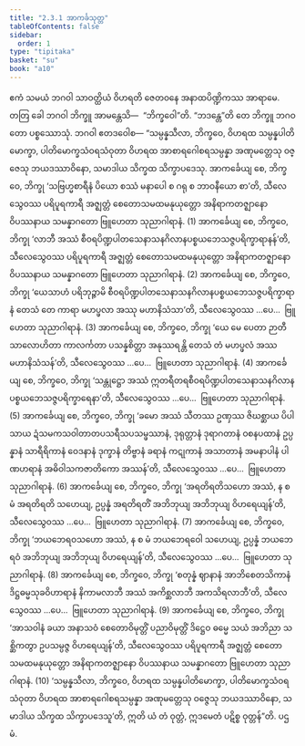 ```yaml
---
title: "2.3.1 အာကင်္ခသုတ္တ"
tableOfContents: false
sidebar:
  order: 1
type: "tipitaka"
basket: "su"
book: "a10"
---
```



<DynamicBreadcrumb />

<Division number="71" book="a10" e="ch" v="17" p="360">

<Paragraph number="519" book="a10">
ဧကံ သမယံ ဘဂဝါ သာဝတ္ထိယံ ဝိဟရတိ ဇေတဝနေ အနာထပိဏ္ဍိကဿ အာရာမေ. တတြ ခေါ ဘဂဝါ ဘိက္ခူ အာမန္တေသိ—  “ဘိက္ခဝေါ”တိ. “ဘဒန္တေ”တိ တေ ဘိက္ခူ ဘဂဝတော ပစ္စဿောသုံ. ဘဂဝါ ဧတဒဝေါစ—
</Paragraph>

<Paragraph number="520" book="a10">
“သမ္ပန္နသီလာ, ဘိက္ခဝေ, ဝိဟရထ သမ္ပန္နပါတိမောက္ခာ, ပါတိမောက္ခသံဝရသံဝုတာ ဝိဟရထ အာစာရဂေါစရသမ္ပန္နာ အဏုမတ္တေသု ဝဇ္ဇေသု ဘယဒဿာဝိနော, သမာဒါယ သိက္ခထ သိက္ခာပဒေသု.
</Paragraph>

<Paragraph number="521" book="a10">
အာကင်္ခေယျ စေ, ဘိက္ခဝေ, ဘိက္ခု ‘သဗြဟ္မစာရီနံ ပိယော စဿံ မနာပေါ စ ဂရု စ ဘာဝနီယော စာ’တိ, သီလေသွေဝဿ ပရိပူရကာရီ အဇ္ဈတ္တံ စေတောသမထမနုယုတ္တော အနိရာကတဇ္ဈာနော ဝိပဿနာယ သမန္နာဂတော ဗြူဟေတာ သုညာဂါရာနံ. (1)
</Paragraph>

<Paragraph number="522" book="a10">
အာကင်္ခေယျ စေ, ဘိက္ခဝေ, ဘိက္ခု ‘လာဘီ အဿံ စီဝရပိဏ္ဍပါတသေနာသနဂိလာနပစ္စယဘေသဇ္ဇပရိက္ခာရာနန်’တိ, သီလေသွေဝဿ ပရိပူရကာရီ အဇ္ဈတ္တံ စေတောသမထမနုယုတ္တော အနိရာကတဇ္ဈာနော ဝိပဿနာယ သမန္နာဂတော ဗြူဟေတာ သုညာဂါရာနံ. (2)
</Paragraph>

<Paragraph number="523" book="a10">
အာကင်္ခေယျ စေ, ဘိက္ခဝေ, ဘိက္ခု ‘ယေသာဟံ ပရိဘုဉ္ဇာမိ စီဝရပိဏ္ဍပါတသေနာသနဂိလာနပစ္စယဘေသဇ္ဇပရိက္ခာရာနံ တေသံ တေ ကာရာ မဟပ္ဖလာ အဿု မဟာနိသံသာ’တိ, သီလေသွေဝဿ …ပေ…  ဗြူဟေတာ သုညာဂါရာနံ. (3)
</Paragraph>

<Paragraph number="524" book="a10">
အာကင်္ခေယျ စေ, ဘိက္ခဝေ, ဘိက္ခု ‘ယေ မေ ပေတာ ဉာတီ သာလောဟိတာ ကာလင်္ကတာ ပသန္နစိတ္တာ အနုဿရန္တိ တေသံ တံ မဟပ္ဖလံ အဿ မဟာနိသံသန်’တိ, သီလေသွေဝဿ …ပေ…  ဗြူဟေတာ သုညာဂါရာနံ. (4)
</Paragraph>

<Paragraph number="525" book="a10">
အာကင်္ခေယျ စေ, ဘိက္ခဝေ, ဘိက္ခု ‘သန္တုဋ္ဌော အဿံ ဣတရီတရစီဝရပိဏ္ဍပါတသေနာသနဂိလာနပစ္စယဘေသဇ္ဇပရိက္ခာရေနာ’တိ, သီလေသွေဝဿ …ပေ…  ဗြူဟေတာ သုညာဂါရာနံ. (5)
</Paragraph>

<Paragraph number="526" book="a10">
အာကင်္ခေယျ စေ, ဘိက္ခဝေ, ဘိက္ခု ‘ခမော အဿံ သီတဿ ဥဏှဿ ဇိဃစ္ဆာယ ပိပါသာယ ဍံသမကသဝါတာတပသရီသပသမ္ဖဿာနံ, ဒုရုတ္တာနံ ဒုရာဂတာနံ ဝစနပထာနံ ဥပ္ပန္နာနံ သာရီရိကာနံ ဝေဒနာနံ ဒုက္ခာနံ တိဗ္ဗာနံ ခရာနံ ကဋုကာနံ အသာတာနံ အမနာပါနံ ပါဏဟရာနံ အဓိဝါသကဇာတိကော အဿန်’တိ, သီလေသွေဝဿ …ပေ…  ဗြူဟေတာ သုညာဂါရာနံ. (6)
</Paragraph>

<Paragraph number="527" book="a10">
အာကင်္ခေယျ စေ, ဘိက္ခဝေ, ဘိက္ခု ‘အရတိရတိသဟော အဿံ, န စ မံ အရတိရတိ သဟေယျ, ဥပ္ပန္နံ အရတိရတိံ အဘိဘုယျ အဘိဘုယျ ဝိဟရေယျန်’တိ, သီလေသွေဝဿ …ပေ…  ဗြူဟေတာ သုညာဂါရာနံ. (7)
</Paragraph>

<Paragraph number="528" book="a10">
အာကင်္ခေယျ စေ, ဘိက္ခဝေ, ဘိက္ခု ‘ဘယဘေရဝသဟော အဿံ, န စ မံ ဘယဘေရဝေါ သဟေယျ, ဥပ္ပန္နံ ဘယဘေရဝံ အဘိဘုယျ အဘိဘုယျ ဝိဟရေယျန်’တိ, သီလေသွေဝဿ …ပေ…  ဗြူဟေတာ သုညာဂါရာနံ. (8)
</Paragraph>

<Paragraph number="529" book="a10">
အာကင်္ခေယျ စေ, ဘိက္ခဝေ, ဘိက္ခု ‘စတုန္နံ ဈာနာနံ အာဘိစေတသိကာနံ ဒိဋ္ဌဓမ္မသုခဝိဟာရာနံ နိကာမလာဘီ အဿံ အကိစ္ဆလာဘီ အကသိရလာဘီ’တိ, သီလေသွေဝဿ …ပေ…  ဗြူဟေတာ သုညာဂါရာနံ. (9)
</Paragraph>

<Paragraph number="530" book="a10">
အာကင်္ခေယျ စေ, ဘိက္ခဝေ, ဘိက္ခု ‘အာသဝါနံ ခယာ အနာသဝံ စေတောဝိမုတ္တိံ ပညာဝိမုတ္တိံ ဒိဋ္ဌေဝ ဓမ္မေ သယံ အဘိညာ သစ္ဆိကတွာ ဥပသမ္ပဇ္ဇ ဝိဟရေယျန်’တိ, သီလေသွေဝဿ ပရိပူရကာရီ အဇ္ဈတ္တံ စေတောသမထမနုယုတ္တော အနိရာကတဇ္ဈာနော ဝိပဿနာယ သမန္နာဂတော ဗြူဟေတာ သုညာဂါရာနံ. (10)
</Paragraph>

<Paragraph number="531" book="a10">
‘သမ္ပန္နသီလာ, ဘိက္ခဝေ, ဝိဟရထ သမ္ပန္နပါတိမောက္ခာ, ပါတိမောက္ခသံဝရသံဝုတာ ဝိဟရထ အာစာရဂေါစရသမ္ပန္နာ အဏုမတ္တေသု ဝဇ္ဇေသု ဘယဒဿာဝိနော, သမာဒါယ သိက္ခထ သိက္ခာပဒေသူ’တိ, ဣတိ ယံ တံ ဝုတ္တံ, ဣဒမေတံ ပဋိစ္စ ဝုတ္တန်”တိ.

</Paragraph>
</Division>

<Paragraph number="532" type="center" book="a10">
ပဌမံ.
</Paragraph>